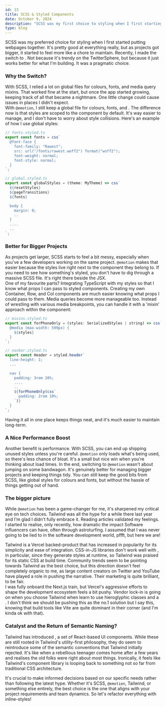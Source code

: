 ```yaml
---
id: 13
title: SCSS & Styled Components
date: October 9, 2024
description: "SCSS was my first choice to styling when I first starting web design. It's pretty good for styling, but as projects got bigger, I looked elsewhere."
type: blog
---
```


SCSS was my preferred choice for styling when I first started putting webpages together. It's pretty good at everything really, but as projects got bigger, it started to feel more like a chore to maintain. Recently, I made the switch to <Anchor text="@emotion styled components" link="https://emotion.sh/docs/introduction" variant="link" />. Not because it's trendy on the TwitterSphere, but because it just works better for what I'm building. It was a pragmatic choice.

### Why the Switch?

With SCSS, I relied a lot on global files for colours, fonts, and media query mixins. That worked fine at the start, but once the app started growing, keeping track of all that became a nightmare. One little change could cause issues in places I didn't expect.  
With `@emotion`, I still keep a global file for colours, fonts, and <Anchor text="resetting styles" link="https://www.joshwcomeau.com/css/custom-css-reset" variant="link" />. The difference now is that styles are scoped to the component by default. It's way easier to manage, and I don't have to worry about style collisions. Here's an example of how I use global styles:

```jsx
// fonts.styled.ts
export const fonts = css`
  @font-face {
    font-family: "Rawest";
    src: url("/fonts/rawest.woff2") format("woff2");
    font-weight: normal;
    font-style: normal;
  }
`;

// global.styled.ts
export const globalStyles = (theme: MyTheme) => css`
  ${resetStyles}
  ${pageTransitions}
  ${fonts}

  body {
    margin: 0;
    ..
  }
  ....
  ..
`;
```

### Better for Bigger Projects

As projects get larger, SCSS starts to feel a bit messy, especially when you've a few developers working on the same project. `@emotion` makes that easier because the styles live right next to the component they belong to. If you need to see how something's styled, you don't have to dig through a massive SCSS file. It's right there beside the JSX.  
One of my favourite parts? Integrating TypeScript with my styles so that I know what props I can pass to styled components. Creating my own Container, Row, and Col components are much easier knowing what props I could pass to them. Media queries become more manageable too. Instead of wrestling with various media breakpoints, you can handle it with a 'mixin' approach within the component:

```jsx
// mixins.styled.ts
export const forPhoneOnly = (styles: SerializedStyles | string) => css`
  @media (max-width: 599px) {
    ${styles}
  }
`;

// navbar.styled.ts
export const Header = styled.header`
  line-height: 1;
  ...

  nav {
    padding: 3rem 20%;
    ....
    ..
    ${forPhoneOnly(css`
      padding: 2rem 10%;
    `)}
  }
`;
```

Having it all in one place keeps things neat, and it's much easier to maintain long-term.

### A Nice Performance Boost

Another benefit is performance. With SCSS, you can end up shipping unused styles unless you're careful. `@emotion` only loads what's being used, so there's less chance of bloat. It's a small but nice win when you're thinking about load times.
In the end, switching to `@emotion` wasn't about jumping on some bandwagon. It's genuinely better for managing bigger projects and keeping things tidy. You can still keep the good bits from SCSS, like global styles for colours and fonts, but without the hassle of things getting out of hand.

### The bigger picture

While `@emotion` has been a game-changer for me, it's sharpened my critical eye on tech choices. Tailwind was all the hype for a while there last year and I'm glad I didn't fully embrace it. Reading articles <Anchor text="like this one" link="https://nuejs.org/blog/tailwind-misinformation-engine" variant="link" /> validated my feelings.  
I started to realise, only recently, how dramatic the impact Software influencers can have, often through astroturfing. I assumed that I was never going to be lied to in the software development world, pffft, but here we are!

Tailwind is a Vercel backed-product that has increased in popularity for its simplicity and ease of integration. CSS-in-JS libraries don't work well with <Anchor text="React Server Components" link="https://react.dev/reference/rsc/server-components" variant="link" />, in particular, since they generate styles at runtime, so Tailwind was praised for its static CSS at build time. Community trends seem to be pointing towards Tailwind as the best choice, but this direction doesn't feel completely organic to me, as large content creators on Twitter and YouTube have played a role in pushing the narrative. Their marketing is quite brilliant, to be fair.  
I was fully onboard the Next.js train, but Vercel's aggressive efforts to shape the development ecosystem feels a bit pushy. Vendor lock-in is going on when you choose Tailwind when learn to use hieroglyphic classes and a <Anchor text="'utility-first approach'" link="https://tailwindcss.com/docs/utility-first" variant="link" />. I don't think we should be pushing this as the no.1 solution but I say this, knowing that build tools like Vite are quite dominant in their corner (and I'm kinda ok with that).

### Catalyst and the Return of Semantic Naming?

Tailwind has introduced <Anchor text="Catalyst" link="https://catalyst.tailwindui.com/docs" variant="link" />, a set of React-based UI components. While these are still rooted in Tailwind's utility-first philosophy, they do seem to reintroduce some of the semantic conventions that Tailwind initially rejected. It's like when a rebellious teenager comes home after a few years and realises the old folks were right about most things. Ironically, it feels like Tailwind's component library is looping back to something not so far from traditional CSS architecture.

It's crucial to make informed decisions based on our specific needs rather than following the latest hype. Whether it's SCSS, `@emotion`, Tailwind, or something else entirely, the best choice is the one that aligns with your project requirements and team dynamics. So let's refactor everything with inline-styles!
